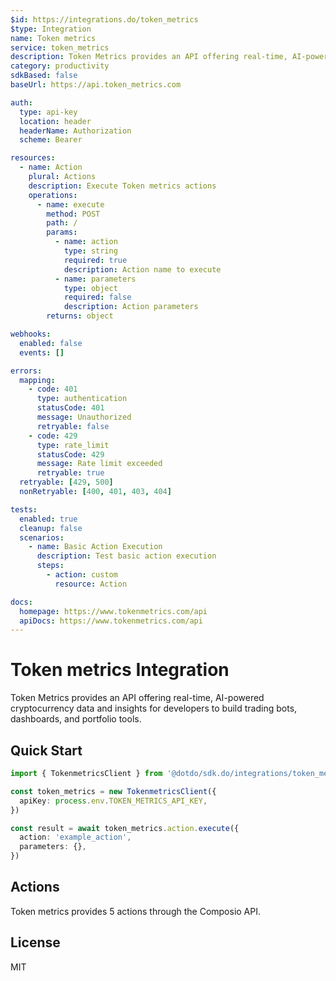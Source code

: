 ```yaml
---
$id: https://integrations.do/token_metrics
$type: Integration
name: Token metrics
service: token_metrics
description: Token Metrics provides an API offering real-time, AI-powered cryptocurrency data and insights for developers to build trading bots, dashboards, and portfolio tools.
category: productivity
sdkBased: false
baseUrl: https://api.token_metrics.com

auth:
  type: api-key
  location: header
  headerName: Authorization
  scheme: Bearer

resources:
  - name: Action
    plural: Actions
    description: Execute Token metrics actions
    operations:
      - name: execute
        method: POST
        path: /
        params:
          - name: action
            type: string
            required: true
            description: Action name to execute
          - name: parameters
            type: object
            required: false
            description: Action parameters
        returns: object

webhooks:
  enabled: false
  events: []

errors:
  mapping:
    - code: 401
      type: authentication
      statusCode: 401
      message: Unauthorized
      retryable: false
    - code: 429
      type: rate_limit
      statusCode: 429
      message: Rate limit exceeded
      retryable: true
  retryable: [429, 500]
  nonRetryable: [400, 401, 403, 404]

tests:
  enabled: true
  cleanup: false
  scenarios:
    - name: Basic Action Execution
      description: Test basic action execution
      steps:
        - action: custom
          resource: Action

docs:
  homepage: https://www.tokenmetrics.com/api
  apiDocs: https://www.tokenmetrics.com/api
---
```


# Token metrics Integration

Token Metrics provides an API offering real-time, AI-powered cryptocurrency data and insights for developers to build trading bots, dashboards, and portfolio tools.

## Quick Start

```typescript
import { TokenmetricsClient } from '@dotdo/sdk.do/integrations/token_metrics'

const token_metrics = new TokenmetricsClient({
  apiKey: process.env.TOKEN_METRICS_API_KEY,
})

const result = await token_metrics.action.execute({
  action: 'example_action',
  parameters: {},
})
```

## Actions

Token metrics provides 5 actions through the Composio API.

## License

MIT
